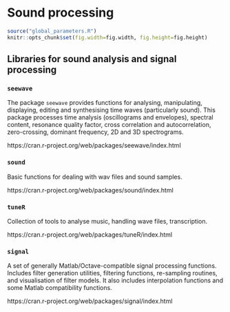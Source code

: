# Sound processing {#soundprocessing}

```r
source("global_parameters.R")
knitr::opts_chunk$set(fig.width=fig.width, fig.height=fig.height)
```

## Libraries for sound analysis and signal processing


### `seewave`

The package `seewave` provides functions for analysing, manipulating, displaying, editing and synthesising time waves (particularly sound). This package processes time analysis (oscillograms and envelopes), spectral content, resonance quality factor, cross correlation and autocorrelation, zero-crossing, dominant frequency, 2D and 3D spectrograms.

https://cran.r-project.org/web/packages/seewave/index.html

### `sound`
Basic functions for dealing with wav files and sound samples.

https://cran.r-project.org/web/packages/sound/index.html


### `tuneR`

Collection of tools to analyse music, handling wave files, transcription.

https://cran.r-project.org/web/packages/tuneR/index.html

### `signal`

A set of generally Matlab/Octave-compatible signal processing functions. Includes filter generation utilities, filtering functions, re-sampling routines, and visualisation of filter models. It also includes interpolation functions and some Matlab compatibility functions.

https://cran.r-project.org/web/packages/signal/index.html

